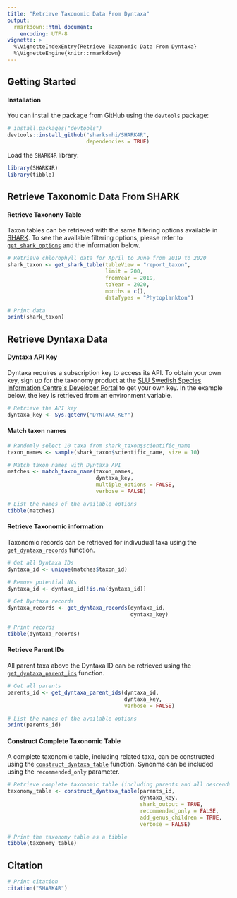 ```yaml
---
title: "Retrieve Taxonomic Data From Dyntaxa"
output:
  rmarkdown::html_document:
    encoding: UTF-8
vignette: >
  %\VignetteIndexEntry{Retrieve Taxonomic Data From Dyntaxa}
  %\VignetteEngine{knitr::rmarkdown}
---
```


## Getting Started

#### Installation

You can install the package from GitHub using the `devtools` package:
```r
# install.packages("devtools")
devtools::install_github("sharksmhi/SHARK4R",
                         dependencies = TRUE)
```

Load the `SHARK4R` library:
```r
library(SHARK4R)
library(tibble)
```

## Retrieve Taxonomic Data From SHARK

#### Retrieve Taxonony Table

Taxon tables can be retrieved with the same filtering options available in [SHARK](https://shark.smhi.se/). To see the available filtering options, please refer to [`get_shark_options`](../reference/get_shark_options.html) and the information below.

```r
# Retrieve chlorophyll data for April to June from 2019 to 2020
shark_taxon <- get_shark_table(tableView = "report_taxon",
                               limit = 200,
                               fromYear = 2019,
                               toYear = 2020,
                               months = c(),
                               dataTypes = "Phytoplankton")

# Print data
print(shark_taxon)
```

## Retrieve Dyntaxa Data

#### Dyntaxa API Key

Dyntaxa requires a subscription key to access its API. To obtain your own key, sign up for the taxonomy product at the [SLU Swedish Species Information Centre´s Developer Portal](https://api-portal.artdatabanken.se/) to get your own key. In the example below, the key is retrieved from an environment variable.

```r
# Retrieve the API key
dyntaxa_key <- Sys.getenv("DYNTAXA_KEY")
```

#### Match taxon names

```r
# Randomly select 10 taxa from shark_taxon$scientific_name
taxon_names <- sample(shark_taxon$scientific_name, size = 10)

# Match taxon_names with Dyntaxa API
matches <- match_taxon_name(taxon_names, 
                            dyntaxa_key, 
                            multiple_options = FALSE,
                            verbose = FALSE)

# List the names of the available options
tibble(matches)
```

#### Retrieve Taxonomic information

Taxonomic records can be retrieved for indivudual taxa using the [`get_dyntaxa_records`](../reference/get_dyntaxa_records.html) function.

```r
# Get all Dyntaxa IDs
dyntaxa_id <- unique(matches$taxon_id)

# Remove potential NAs
dyntaxa_id <- dyntaxa_id[!is.na(dyntaxa_id)]

# Get Dyntaxa records
dyntaxa_records <- get_dyntaxa_records(dyntaxa_id,
                                       dyntaxa_key)

# Print records
tibble(dyntaxa_records)
```

#### Retrieve Parent IDs

All parent taxa above the Dyntaxa ID can be retrieved using the [`get_dyntaxa_parent_ids`](../reference/get_dyntaxa_parent_ids.html) function.

```r
# Get all parents
parents_id <- get_dyntaxa_parent_ids(dyntaxa_id, 
                                     dyntaxa_key,
                                     verbose = FALSE)

# List the names of the available options
print(parents_id)
```

#### Construct Complete Taxonomic Table

A complete taxonomic table, including related taxa, can be constructed using the [`construct_dyntaxa_table`](../reference/construct_dyntaxa_table.html) function. Synonms can be included using the `recommended_only` parameter.

```r
# Retrieve complete taxonomic table (including parents and all descendants below genus level)
taxonomy_table <- construct_dyntaxa_table(parents_id, 
                                          dyntaxa_key, 
                                          shark_output = TRUE, 
                                          recommended_only = FALSE, 
                                          add_genus_children = TRUE,
                                          verbose = FALSE)

# Print the taxonomy table as a tibble
tibble(taxonomy_table)
```

## Citation

```r
# Print citation
citation("SHARK4R")
```
